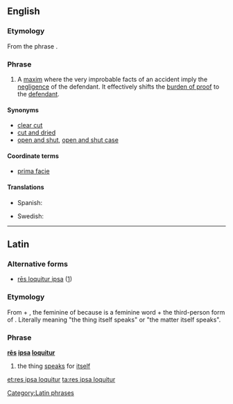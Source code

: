 ==English==
{{wikipedia}}

===Etymology===
From the {{etyl|la}} phrase {{term|res ipsa loquitur|rēs ipsa loquitur|the thing speaks for itself|lang=la}}.

===Phrase===
{{en-phrase|head=[[res ipsa loquitur#Latin|res ipsa loquitur]]}}

# {{legal}} A [[maxim]] where the very improbable facts of an accident imply the [[negligence]] of the defendant. It effectively shifts the [[burden of proof]] to the [[defendant]].

====Synonyms====
* [[clear cut]]
* [[cut and dried]]
* [[open and shut]], [[open and shut case]]

====Coordinate terms====
* [[prima facie]]

====Translations====
{{trans-top|maxim where improbable facts imply negligence}}
* Spanish: {{t-|es|la cosa habla por sí misma}}
{{trans-mid}}
* Swedish: {{t-|sv|saken talar för sig själv}}
{{trans-bottom}}

----

==Latin==

===Alternative forms===
* [[res loquitur ipsa|rēs loquitur ipsa]] ([http://books.google.is/books?id=bXGJuX1mDrwC&lpg=PP1&pg=PA201])

===Etymology===
From {{term|res|rēs|thing|lang=la}} + {{term|ipsa||herself|lang=la}}, the feminine of {{term|ipse||himself|lang=la}} because {{term|res|rēs|lang=la}} is a feminine word + {{term|loquitur||she speaks|lang=la}} the third-person form of {{term|loquor||I speak|lang=la}}. Literally meaning "the thing itself speaks" or "the matter itself speaks".

===Phrase===
'''[[res#Latin|rēs]] [[ipsa]] [[loquor#Latin|loquitur]]'''

# the thing [[speak]]s for [[itself]]

[[Category:Latin phrases]]

[[et:res ipsa loquitur]]
[[ta:res ipsa loquitur]]
